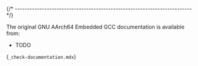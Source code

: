 
{/* ------------------------------------------------------------------------ */}

The original GNU AArch64 Embedded GCC documentation is available from:

- TODO

(`_check-documentation.mdx`)
